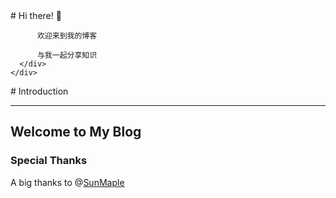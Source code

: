 
<BaseLayout title="Home">
  <BaseCard title="Home">
    <div class="flex">
      <div class="p-6">
          # Hi there! 👋

          欢迎来到我的博客

          与我一起分享知识
      </div>
    </div>

  </BaseCard>

  <BaseCard title="Home">
# Introduction

---

## Welcome to My Blog


### Special Thanks

A big thanks to @[SunMaple](https://github.com/EveSunMaple)

  </BaseCard>
</BaseLayout>

